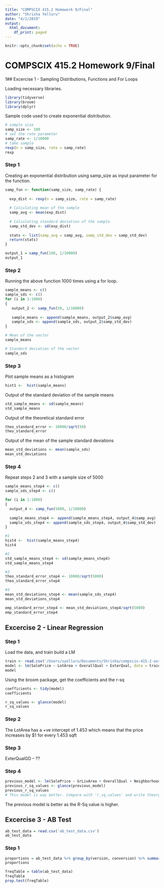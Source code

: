 ```yaml
---
title: "COMPSCIX 415.2 Homework 9/Final"
author: "Shrisha Yelluru"
date: "4/1/2019"
output:
  html_document:
    df_print: paged
---
```


```r
knitr::opts_chunk$set(echo = TRUE)
```

# COMPSCIX 415.2 Homework 9/Final

1## Excercise 1 - Sampling Distributions, Functions and For Loops

Loading necessary libraries.

```r
library(tidyverse)
library(broom)
library(dplyr)
```

Sample code used to create exponential distribution.

```r
# sample size
samp_size <- 100
# set the rate parameter
samp_rate <- 1/10000
# take sample
rexp(n = samp_size, rate = samp_rate)
rexp
```

### Step 1

Creating an exponential distribution using samp_size as input parameter for the function.

```r
samp_fun <- function(samp_size, samp_rate) {
  
  exp_dist <- rexp(n = samp_size, rate = samp_rate)
  
  # Calculating mean of the sample
  samp_avg <- mean(exp_dist)
  
  # Calculating standard deviation of the sample
  samp_std_dev <- sd(exp_dist)
  
  stats <- list(samp_avg = samp_avg, samp_std_dev = samp_std_dev)
  return(stats)
}

output_1 = samp_fun(100, 1/10000)
output_1
```


### Step 2

Running the above function 1000 times using a for loop.

```r
sample_means <- c()
sample_sds <- c()
for (i in 1:1000)
{
   output_2 <- samp_fun(50, 1/10000)
   
   sample_means <- append(sample_means, output_2$samp_avg)
   sample_sds <- append(sample_sds, output_2$samp_std_dev)
}

# Mean of the vector
sample_means

# Standard deviation of the vector
sample_sds
```

### Step 3

Plot sample means as a histogram
```r
hist1 <-  hist(sample_means)
```


Output of the standard deviation of the sample means
```r
std_sample_means <- sd(sample_means)   
std_sample_means
```

Output of the theoretical standard error
```r
theo_standard_error <- 10000/sqrt(50)
theo_standard_error
```

Output of the mean of the sample standard deviations
```r
mean_std_deviations <- mean(sample_sds)
mean_std_deviations
```

### Step 4
Repeat steps 2 and 3 with a sample size of 5000
```r
sample_means_step4 <- c()
sample_sds_step4 <- c()

for (i in 1:1000)
{
  output_4 <- samp_fun(5000, 1/10000)
  
  sample_means_step4 <- append(sample_means_step4, output_4$samp_avg)
  sample_sds_step4 <- append(sample_sds_step4, output_4$samp_std_dev)
}

#1
hist4 <-  hist(sample_means_step4)
hist4
```

```r
#2
std_sample_means_step4 <- sd(sample_means_step4)   
std_sample_means_step4

#3
theo_standard_error_step4 <- 10000/sqrt(5000)
theo_standard_error_step4

#4 
mean_std_deviations_step4 <- mean(sample_sds_step4)
mean_std_deviations_step4

emp_standard_error_step4 <- mean_std_deviations_step4/sqrt(5000)
emp_standard_error_step4

```


## Excercise 2 - Linear Regression

### Step 1
Load the data, and train build a LM 
```r
train <- read.csv('/Users/syelluru/Documents/Shrisha/compscix-415-2-assignments/Final/train.csv')
model <- lm(SalePrice ~ LotArea + OverallQual + ExterQual, data = train)
model
```

Using the broom package, get the coefficients and the r-sq
```r
coefficients <- tidy(model)
coefficients
```

```r
r_sq_values <- glance(model)
r_sq_values
```

### Step 2

The LotArea has a +ve intercept of 1.453 which means that the price increases by $1 for every 1.453 sqft

### Step 3
ExterQualGD -- ??

### Step 4 
```r
previous_model <- lm(SalePrice ~ GrLivArea + OverallQual + Neighborhood, data = train)
previous_r_sq_values <- glance(previous_model)
previous_r_sq_values
# This model is way better. Compare with 'r_sq_values' and write theory around it that R-Squared is better
```

The previous model is better as the R-Sq value is higher.

## Excercise 3 - AB Test
```r
ab_test_data = read.csv('ab_test_data.csv')
ab_test_data
```

### Step 1
```r
proportions = ab_test_data %>% group_by(version, conversion) %>% summarise (n = n()) %>% mutate(freq = n / sum(n))
proportions
```

```r
freqTable = table(ab_test_data)
freqTable
prop.test(freqTable)
```
